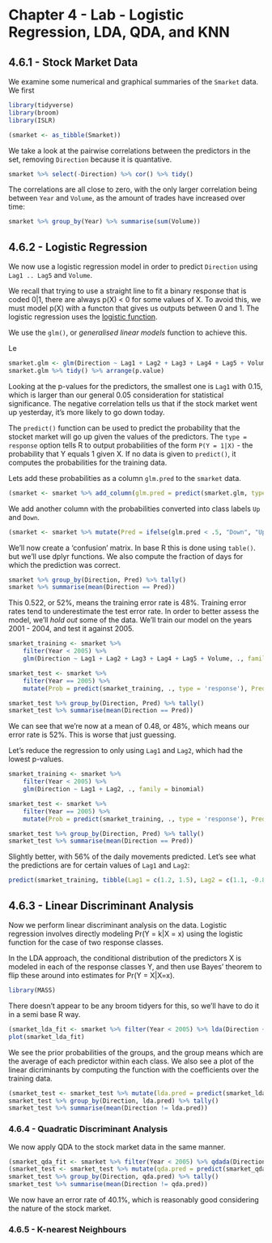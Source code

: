 # Chapter 4 - Lab - Logistic Regression, LDA, QDA, and KNN

## 4.6.1 - Stock Market Data

We examine some numerical and graphical summaries of the `Smarket` data. We first   

```r
library(tidyverse)
library(broom)
library(ISLR)
```

```r
(smarket <- as_tibble(Smarket))
 ```

We take a look at the pairwise correlations between the predictors in the set, removing `Direction` because it is quantative.
```r
smarket %>% select(-Direction) %>% cor() %>% tidy()
```

The correlations are all close to zero, with the only larger correlation being between `Year` and `Volume`, as the amount of trades have increased over time:
```r
smarket %>% group_by(Year) %>% summarise(sum(Volume))
```

## 4.6.2 - Logistic Regression

We now use a logistic regression model in order to predict `Direction` using `Lag1 .. Lag5` and `Volume`. 

We recall that trying to use a straight line to fit a binary response that is coded 0|1, there are always p(X) < 0 for some values of X. To avoid this, we must model p(X) with a functon that gives us outputs between 0 and 1. The logistic regression uses the [logistic function](https://en.wikipedia.org/wiki/Logistic_function).

We use the `glm()`, or *generalised linear models* function to achieve this.

Le

```r
smarket.glm <- glm(Direction ~ Lag1 + Lag2 + Lag3 + Lag4 + Lag5 + Volume, smarket, family = binomial)
smarket.glm %>% tidy() %>% arrange(p.value)
```

Looking at the p-values for the predictors, the smallest one is `Lag1` with 0.15, which is larger than our general 0.05 consideration for statistical significance. The negative correlation tells us that if the stock market went up yesterday, it's more likely to go down today.

The `predict()` function can be used to predict the probability that the stocket market will go up given the values of the predictors. The `type = response` option tells R to output probabilities of the form `P(Y = 1|X)` - the probability that Y equals 1 given X. If no data is given to `predict()`, it computes the probabilities for the training data.

Lets add these probabilities as a column `glm.pred` to the `smarket` data.

```r
(smarket <- smarket %>% add_column(glm.pred = predict(smarket.glm, type = "response")))
```

We add another column with the probabilities converted into class labels `Up` and `Down`.

```r
(smarket <- smarket %>% mutate(Pred = ifelse(glm.pred < .5, "Down", "Up")))
```

We'll now create a 'confusion' matrix. In base R this is done using `table()`. but we'll use dplyr functions. We also compute the fraction of days for which the prediction was correct.
```r
smarket %>% group_by(Direction, Pred) %>% tally()
smarket %>% summarise(mean(Direction == Pred))
```

This 0.522, or 52%, means the training error rate is 48%. Training error rates tend to underestimate the test error rate. In order to better assess the model, we'll *hold out* some of the data. We'll train our model on the years 2001 - 2004, and test it against 2005.

```r
smarket_training <- smarket %>% 
    filter(Year < 2005) %>% 
    glm(Direction ~ Lag1 + Lag2 + Lag3 + Lag4 + Lag5 + Volume, ., family = binomial)

smarket_test <- smarket %>% 
    filter(Year == 2005) %>% 
    mutate(Prob = predict(smarket_training, ., type = 'response'), Pred = ifelse(Prob < .5, 'Down', 'Up'))

smarket_test %>% group_by(Direction, Pred) %>% tally()
smarket_test %>% summarise(mean(Direction == Pred))
```

We can see that we're now at a mean of 0.48, or 48%, which means our error rate is 52%. This is worse that just guessing.

Let's reduce the regression to only using `Lag1` and `Lag2`, which had the lowest p-values.

```r
smarket_training <- smarket %>% 
    filter(Year < 2005) %>% 
    glm(Direction ~ Lag1 + Lag2, ., family = binomial)

smarket_test <- smarket %>% 
    filter(Year == 2005) %>% 
    mutate(Prob = predict(smarket_training, ., type = 'response'), Pred = ifelse(Prob < .5, 'Down', 'Up'))

smarket_test %>% group_by(Direction, Pred) %>% tally()
smarket_test %>% summarise(mean(Direction == Pred))
```

Slightly better, with 56% of the daily movements predicted. Let's see what the predictions are for certain values of `Lag1` and `Lag2`:
```r
predict(smarket_training, tibble(Lag1 = c(1.2, 1.5), Lag2 = c(1.1, -0.8)), type = 'response')
```

## 4.6.3 - Linear Discriminant Analysis

Now we perform linear discriminant analysis on the data. Logistic regression involves directly modeling Pr(Y = k|X = x) using the logistic function for the case of two response classes.

In the LDA approach, the conditional distribution of the predictors X is modeled in each of the response classes Y, and then use Bayes' theorem to flip these around into estimates for Pr(Y = X|X=x).

```r
library(MASS)
```

There doesn't appear to be any broom tidyers for this, so we'll have to do it in a semi base R way.

```r
(smarket_lda_fit <- smarket %>% filter(Year < 2005) %>% lda(Direction ~ Lag1 + Lag2, .))
plot(smarket_lda_fit)
```

We see the prior probabilities of the groups, and the group means which are the average of each predictor within each class. We also see a plot of the linear dicriminants by computing the function with the coefficients over the training data.

```r
(smarket_test <- smarket_test %>% mutate(lda.pred = predict(smarket_lda_fit, .)$class))
smarket_test %>% group_by(Direction, lda.pred) %>% tally()
smarket_test %>% summarise(mean(Direction != lda.pred))
```


### 4.6.4 - Quadratic Discriminant Analysis

We now apply QDA to the stock market data in the same manner.

```R
(smarket_qda_fit <- smarket %>% filter(Year < 2005) %>% qdada(Direction ~ Lag1 + Lag2, .))
(smarket_test <- smarket_test %>% mutate(qda.pred = predict(smarket_qda_fit, .)$class))
smarket_test %>% group_by(Direction, qda.pred) %>% tally()
smarket_test %>% summarise(mean(Direction != qda.pred))
```

We now have an error rate of 40.1%, which is reasonably good considering the nature of the stock market.

### 4.6.5 - K-nearest Neighbours
